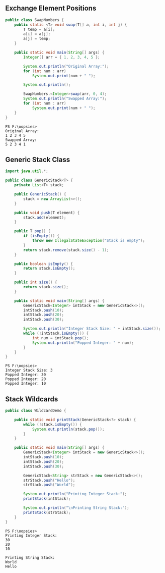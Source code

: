 ## Exchange Element Positions

```java
public class SwapNumbers {
	public static <T> void swap(T[] a, int i, int j) {
		T temp = a[i];
		a[i] = a[j];
		a[j] = temp;
	}

	public static void main(String[] args) {
		Integer[] arr = { 1, 2, 3, 4, 5 };

		System.out.println("Original Array:");
		for (int num : arr)
			System.out.print(num + " ");

		System.out.println();

		SwapNumbers.<Integer>swap(arr, 0, 4);
		System.out.println("Swapped Array:");
		for (int num : arr)
			System.out.print(num + " ");
	}
}
```

```
PS F:\oopsies>
Original Array:
1 2 3 4 5
Swapped Array:
5 2 3 4 1
```

## Generic Stack Class

```java
import java.util.*;

public class GenericStack<T> {
	private List<T> stack;

	public GenericStack() {
		stack = new ArrayList<>();
	}

	public void push(T element) {
		stack.add(element);
	}

	public T pop() {
		if (isEmpty()) {
			throw new IllegalStateException("Stack is empty");
		}
		return stack.remove(stack.size() - 1);
	}

	public boolean isEmpty() {
		return stack.isEmpty();
	}

	public int size() {
		return stack.size();
	}

	public static void main(String[] args) {
		GenericStack<Integer> intStack = new GenericStack<>();
		intStack.push(10);
		intStack.push(20);
		intStack.push(30);

		System.out.println("Integer Stack Size: " + intStack.size());
		while (!intStack.isEmpty()) {
			int num = intStack.pop();
			System.out.println("Popped Integer: " + num);
		}
	}
}
```

```
PS F:\oopsies>
Integer Stack Size: 3
Popped Integer: 30
Popped Integer: 20
Popped Integer: 10
```

## Stack Wildcards

```java
public class WildcardDemo {

	public static void printStack(GenericStack<?> stack) {
		while (!stack.isEmpty()) {
			System.out.println(stack.pop());
		}
	}

	public static void main(String[] args) {
		GenericStack<Integer> intStack = new GenericStack<>();
		intStack.push(10);
		intStack.push(20);
		intStack.push(30);

		GenericStack<String> strStack = new GenericStack<>();
		strStack.push("Hello");
		strStack.push("World");

		System.out.println("Printing Integer Stack:");
		printStack(intStack);

		System.out.println("\nPrinting String Stack:");
		printStack(strStack);
	}
}
```

```
PS F:\oopsies>
Printing Integer Stack:
30
20
10

Printing String Stack:
World
Hello
```
